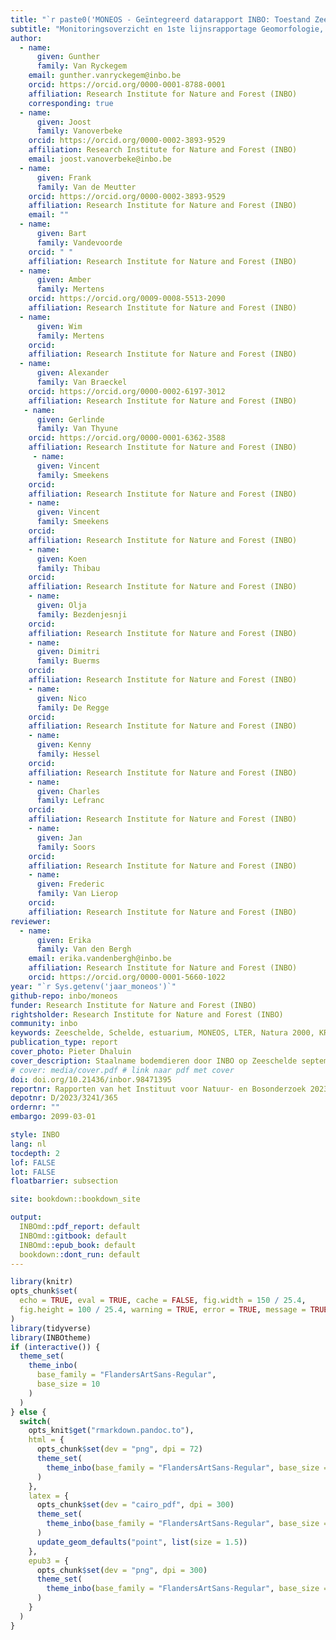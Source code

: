 ```yaml
--- 
title: "`r paste0('MONEOS - Geïntegreerd datarapport INBO: Toestand Zeeschelde ', as.numeric(Sys.getenv('jaar_moneos'))-1)`"
subtitle: "Monitoringsoverzicht en 1ste lijnsrapportage Geomorfologie, diversiteit Habitats en diversiteit Soorten"
author: 
  - name: 
      given: Gunther
      family: Van Ryckegem
    email: gunther.vanryckegem@inbo.be 
    orcid: https://orcid.org/0000-0001-8788-0001
    affiliation: Research Institute for Nature and Forest (INBO)
    corresponding: true
  - name: 
      given: Joost
      family: Vanoverbeke
    orcid: https://orcid.org/0000-0002-3893-9529
    affiliation: Research Institute for Nature and Forest (INBO)
    email: joost.vanoverbeke@inbo.be
  - name: 
      given: Frank
      family: Van de Meutter
    orcid: https://orcid.org/0000-0002-3893-9529
    affiliation: Research Institute for Nature and Forest (INBO)
    email: ""
  - name: 
      given: Bart 
      family: Vandevoorde
    orcid: " "
    affiliation: Research Institute for Nature and Forest (INBO)
  - name: 
      given: Amber
      family: Mertens
    orcid: https://orcid.org/0009-0008-5513-2090
    affiliation: Research Institute for Nature and Forest (INBO)
  - name: 
      given: Wim
      family: Mertens
    orcid: 
    affiliation: Research Institute for Nature and Forest (INBO)
  - name: 
      given: Alexander
      family: Van Braeckel
    orcid: https://orcid.org/0000-0002-6197-3012
    affiliation: Research Institute for Nature and Forest (INBO)
   - name: 
      given: Gerlinde
      family: Van Thyune
    orcid: https://orcid.org/0000-0001-6362-3588
    affiliation: Research Institute for Nature and Forest (INBO)
     - name: 
      given: Vincent
      family: Smeekens
    orcid: 
    affiliation: Research Institute for Nature and Forest (INBO)
    - name: 
      given: Vincent
      family: Smeekens
    orcid: 
    affiliation: Research Institute for Nature and Forest (INBO)
    - name: 
      given: Koen
      family: Thibau
    orcid: 
    affiliation: Research Institute for Nature and Forest (INBO)
    - name: 
      given: Olja
      family: Bezdenjesnji
    orcid: 
    affiliation: Research Institute for Nature and Forest (INBO)
    - name: 
      given: Dimitri
      family: Buerms
    orcid: 
    affiliation: Research Institute for Nature and Forest (INBO)
    - name: 
      given: Nico
      family: De Regge
    orcid: 
    affiliation: Research Institute for Nature and Forest (INBO)
    - name: 
      given: Kenny
      family: Hessel
    orcid: 
    affiliation: Research Institute for Nature and Forest (INBO)
    - name: 
      given: Charles
      family: Lefranc
    orcid: 
    affiliation: Research Institute for Nature and Forest (INBO)
    - name: 
      given: Jan
      family: Soors
    orcid: 
    affiliation: Research Institute for Nature and Forest (INBO)
    - name: 
      given: Frederic
      family: Van Lierop
    orcid: 
    affiliation: Research Institute for Nature and Forest (INBO)
reviewer:
  - name:
      given: Erika
      family: Van den Bergh
    email: erika.vandenbergh@inbo.be
    affiliation: Research Institute for Nature and Forest (INBO)
    orcid: https://orcid.org/0000-0001-5660-1022
year: "`r Sys.getenv('jaar_moneos')`"
github-repo: inbo/moneos
funder: Research Institute for Nature and Forest (INBO) 
rightsholder: Research Institute for Nature and Forest (INBO)
community: inbo
keywords: Zeeschelde, Schelde, estuarium, MONEOS, LTER, Natura 2000, KRW
publication_type: report
cover_photo: Pieter Dhaluin
cover_description: Staalname bodemdieren door INBO op Zeeschelde september 2023
# cover: media/cover.pdf # link naar pdf met cover
doi: doi.org/10.21436/inbor.98471395
reportnr: Rapporten van het Instituut voor Natuur- en Bosonderzoek 2023 (45)
depotnr: D/2023/3241/365
ordernr: ""
embargo: 2099-03-01

style: INBO
lang: nl
tocdepth: 2
lof: FALSE
lot: FALSE
floatbarrier: subsection

site: bookdown::bookdown_site

output:
  INBOmd::pdf_report: default
  INBOmd::gitbook: default
  INBOmd::epub_book: default
  bookdown::dont_run: default
---
```


```r
library(knitr)
opts_chunk$set(
  echo = TRUE, eval = TRUE, cache = FALSE, fig.width = 150 / 25.4,
  fig.height = 100 / 25.4, warning = TRUE, error = TRUE, message = TRUE
)
library(tidyverse)
library(INBOtheme)
if (interactive()) {
  theme_set(
    theme_inbo(
      base_family = "FlandersArtSans-Regular",
      base_size = 10
    )
  )
} else {
  switch(
    opts_knit$get("rmarkdown.pandoc.to"),
    html = {
      opts_chunk$set(dev = "png", dpi = 72)
      theme_set(
        theme_inbo(base_family = "FlandersArtSans-Regular", base_size = 12)
      )
    },
    latex = {
      opts_chunk$set(dev = "cairo_pdf", dpi = 300)
      theme_set(
        theme_inbo(base_family = "FlandersArtSans-Regular", base_size = 9)
      )
      update_geom_defaults("point", list(size = 1.5))
    },
    epub3 = {
      opts_chunk$set(dev = "png", dpi = 300)
      theme_set(
        theme_inbo(base_family = "FlandersArtSans-Regular", base_size = 12)
      )
    }
  )
}

```
